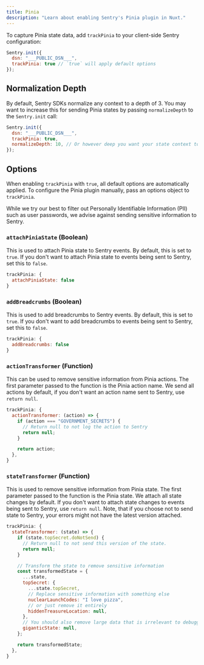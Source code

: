 ```yaml
---
title: Pinia
description: "Learn about enabling Sentry's Pinia plugin in Nuxt."
---
```


To capture Pinia state data, add `trackPinia` to your client-side Sentry configuration:

```javascript {3} {filename:sentry.client.config.ts}
Sentry.init({
  dsn: "___PUBLIC_DSN___",
  trackPinia: true // `true` will apply default options
});
```

## Normalization Depth

By default, Sentry SDKs normalize any context to a depth of 3. You may want to increase this for sending Pinia states by passing `normalizeDepth` to the `Sentry.init` call:

```javascript {4} {filename:sentry.client.config.ts}
Sentry.init({
  dsn: "___PUBLIC_DSN___",
  trackPinia: true,
  normalizeDepth: 10, // Or however deep you want your state context to be.
});
```

## Options

When enabling `trackPinia` with `true`, all default options are automatically applied. To configure the Pinia plugin manually, pass an options object to `trackPinia`.

<Alert level="warning" title="Note">

While we try our best to filter out Personally Identifiable Information (PII) such as user passwords, we advise against sending sensitive information to Sentry.

</Alert>


### `attachPiniaState` (Boolean)

This is used to attach Pinia state to Sentry events. By default, this is set to `true`. If you don't want to attach Pinia state to events being sent to Sentry, set this to `false`.

```javascript {2} {filename:sentry.client.config.ts}
trackPinia: {
  attachPiniaState: false
}
```

### `addBreadcrumbs` (Boolean)

This is used to add breadcrumbs to Sentry events. By default, this is set to `true`. If you don't want to add breadcrumbs to events being sent to Sentry, set this to `false`.

```javascript {2} {filename:sentry.client.config.ts}
trackPinia: {
  addBreadcrumbs: false
}
```

### `actionTransformer` (Function)

This can be used to remove sensitive information from Pinia actions. The first parameter passed to the function is the Pinia action name. We send all actions by default, if you don't want an action name sent to Sentry, use `return null`.

```javascript {2-9} {filename:sentry.client.config.ts}
trackPinia: {
  actionTransformer: (action) => {
    if (action === "GOVERNMENT_SECRETS") {
      // Return null to not log the action to Sentry
      return null;
    }

    return action;
  },
}
```

### `stateTransformer` (Function)

This is used to remove sensitive information from Pinia state. The first parameter passed to the function is the Pinia state. We attach all state changes by default. If you don't want to attach state changes to events being sent to Sentry, use `return null`. Note, that if you choose not to send state to Sentry, your errors might not have the latest version attached.

```javascript {2-23} {filename:sentry.client.config.ts}
trackPinia: {
  stateTransformer: (state) => {
    if (state.topSecret.doNotSend) {
      // Return null to not send this version of the state.
      return null;
    }

    // Transform the state to remove sensitive information
    const transformedState = {
      ...state,
      topSecret: {
        ...state.topSecret,
        // Replace sensitive information with something else
        nuclearLaunchCodes: "I love pizza",
        // or just remove it entirely
        hiddenTreasureLocation: null,
      },
      // You should also remove large data that is irrelevant to debugging to not clutter your Sentry issues
      giganticState: null,
    };

    return transformedState;
  },
}
```
